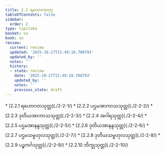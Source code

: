 ```yaml
---
title: 2.2 ရဟောဂတဝဂ္ဂ
tableOfContents: false
sidebar:
  order: 2
type: tipitaka
basket: su
book: sn
review:
  current: review
  updated: '2025-10-27T21:49:18.708793'
  updated_by: ''
  notes: ''
  history:
  - state: review
    date: '2025-10-27T21:49:18.708793'
    updated_by: ''
    notes: ''
    previous_state: draft
---
```



<ReviewStatus review={frontmatter.review} showDetails={true} />

<HypothesisAnnotation frontmatter={frontmatter} />

<DynamicBreadcrumb />



<TableOfContents book="sn" section="2.2">
* [2.2.1 ရဟောဂတသုတ္တ](./2-2-1/)
* [2.2.2 ပဌမအာကာသသုတ္တ](./2-2-2/)
* [2.2.3 ဒုတိယအာကာသသုတ္တ](./2-2-3/)
* [2.2.4 အဂါရသုတ္တ](./2-2-4/)
* [2.2.5 ပဌမအာနန္ဒသုတ္တ](./2-2-5/)
* [2.2.6 ဒုတိယအာနန္ဒသုတ္တ](./2-2-6/)
* [2.2.7 ပဌမသမ္ဗဟုလသုတ္တ](./2-2-7/)
* [2.2.8 ဒုတိယသမ္ဗဟုလသုတ္တ](./2-2-8/)
* [2.2.9 ပဉ္စကင်္ဂသုတ္တ](./2-2-9/)
* [2.2.10 ဘိက္ခုသုတ္တ](./2-2-10/)
</TableOfContents>